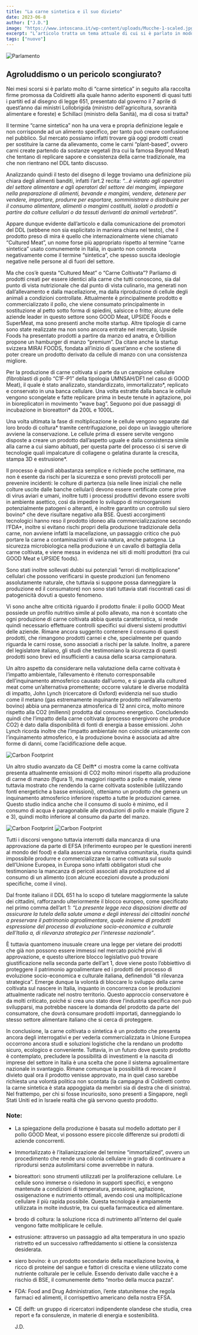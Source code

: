 ```yaml
---
title: "La carne sintetica e il suo divieto"
date: 2023-06-8
author: ["J.D."]
image: "https://www.intoscana.it/wp-content/uploads/Mucche-1-scaled.jpg"
excerpt: "L’articolo tratta un tema attuale di cui si è parlato in modo molto superficiale nel dibattito pubblico italiano, che spesso è anche stato giudicato ideologicamente o addirittura derubricato a questione di poco conto. L’agroalimentare è tuttavia un settore che vale decine di miliardi nel nostro paese ed occorre affrontare le questioni che lo riguardano con serietà, anche quelle che oggi sembrano lontane anni luce ma che domani saranno all’ordine del giorno..."
tags: ["nuovo"]
---
```


![Parlamento](https://www.intoscana.it/wp-content/uploads/Mucche-1-scaled.jpg)
## Agroluddismo o un pericolo scongiurato?

Nei mesi scorsi si è parlato molto di “carne sintetica” in seguito alla raccolta firme promossa da Coldiretti alla quale hanno aderito esponenti di quasi tutti i partiti ed al disegno di legge 651, presentato dal governo il 7 aprile di quest’anno dai ministri Lollobrigida (ministro dell'agricoltura, sovranità alimentare e foreste) e Schillaci (ministro della Sanità), ma di cosa si tratta? 

Il termine “carne sintetica” non ha una vera e propria definizione legale e non corrisponde ad un alimento specifico, per tanto può creare confusione nel pubblico. Sul mercato possiamo infatti trovare già oggi prodotti creati per sostituire la carne da allevamento, come le carni “plant-based”, ovvero carni create partendo da sostanze vegetali (tra cui la famosa Beyond Meat) che tentano di replicare sapore e consistenza della carne tradizionale, ma che non rientrano nel DDL tanto discusso.

Analizzando quindi il testo del disegno di legge troviamo una definizione più chiara degli alimenti banditi, infatti l’art.2 recita: _“...è vietato agli operatori del settore alimentare e agli operatori del settore dei mangimi, impiegare nella preparazione di alimenti, bevande e mangimi, vendere, detenere per vendere, importare, produrre per esportare, somministrare o distribuire per il consumo alimentare, alimenti o mangimi costituiti, isolati o prodotti a partire da colture cellulari o da tessuti derivanti da animali vertebrati”_.

Appare dunque evidente dall’articolo e dalla comunicazione dei promotori del DDL (sebbene non sia esplicitato in maniera chiara nel testo), che il prodotto preso di mira è quello che internazionalmente viene chiamato “Cultured Meat”, un nome forse più appropriato rispetto al termine “carne sintetica” usato comunemente in Italia, in quanto non connota negativamente come il termine “sintetica”, che spesso suscita ideologie negative nelle persone al di fuori del settore.

Ma che cos’è questa “Cultured Meat” o “Carne Coltivata”? Parliamo di prodotti creati per essere identici alla carne che tutti conoscono, sia dal punto di vista nutrizionale che dal punto di vista culinario, ma generati non dall’allevamento e dalla macellazione, ma dalla riproduzione di cellule degli animali a condizioni controllate. Attualmente è principalmente prodotto e commercializzato il pollo, che viene consumato principalmente in sostituzione al petto sotto forma di spiedini, salsicce o fritto; alcune delle aziende leader in questo settore sono GOOD Meat, UPSIDE Foods e SuperMeat, ma sono presenti anche molte startup. Altre tipologie di carne sono state realizzate ma non sono ancora entrate nel mercato, Upside Foods ha presentato prodotti a partire da manzo ed anatra, e Orbillion propone un hamburger di manzo “premium”. Da citare anche la startup svizzera MIRAI FOODS, fondata all’inizio di quest’anno e che sostiene di poter creare un prodotto derivato da cellule di manzo con una consistenza migliore.

Per la produzione di carne coltivata si parte da un campione cellulare (fibroblasti di pollo “C1F-P1” della tipologia UMNSAH/DF1 nel caso di GOOD Meat), il quale è stato analizzato, standardizzato, immortalizzato*, replicato e conservato in una banca cellulare. Una volta estratte dalla banca le cellule vengono scongelate e fatte replicare prima in beute tenute in agitazione, poi in bioreplicatori in movimento “wave bag”. Seguono poi due passaggi di incubazione in bioreattori* da 200L e 1000L.

Una volta ultimata la fase di moltiplicazione le cellule vengono separate dal loro brodo di coltura* tramite centrifugazione, poi dopo un lavaggio ulteriore avviene la conservazione. Le cellule prima di essere servite vengono disposte a creare un prodotto dall’aspetto uguale e dalla consistenza simile alla carne a cui siamo abituati, per questa parte del processo ci si serve di tecnologie quali impalcature di collagene o gelatina durante la crescita, stampa 3D e estrusione*.

Il processo è quindi abbastanza semplice e richiede poche settimane, ma non è esente da rischi per la sicurezza e sono previsti protocolli per prevenire incidenti: le colture di partenza (sia nelle linee iniziali che nelle colture uscite dalle banche cellulari) devono essere certificate come prive di virus aviari e umani, inoltre tutti i processi produttivi devono essere svolti in ambiente asettico, così da impedire lo sviluppo di microorganismi potenzialmente patogeni o alteranti, è inoltre garantito un controllo sul siero bovino* che deve risultare negativo alla BSE. Questi accorgimenti tecnologici hanno reso il prodotto idoneo alla commercializzazione secondo l’FDA*, inoltre si evitano rischi propri della produzione tradizionale della carne, non avviene infatti la macellazione, un passaggio critico che può portare la carne a contaminazioni di varia natura, anche patogena. La sicurezza microbiologica nella produzione è un cavallo di battaglia della carne coltivata, e viene messa in evidenza nei siti di molti produttori (tra cui GOOD Meat e UPSIDE foods).

Sono stati inoltre sollevati dubbi sui potenziali “errori di moltiplicazione” cellulari che possono verificarsi in queste produzioni (un fenomeno assolutamente naturale, che tuttavia si suppone possa danneggiare la produzione ed il consumatore) non sono stati tuttavia stati riscontrati casi di patogenicità dovuti a questo fenomeno.

Vi sono anche altre criticità riguardo il prodotto finale: il pollo GOOD Meat possiede un profilo nutritivo simile al pollo allevato, ma non è scontato che ogni produzione di carne coltivata abbia questa caratteristica, si rende quindi necessario effettuare controlli specifici sui diversi sistemi produttivi delle aziende. Rimane ancora suggerito contenere il consumo di questi prodotti, che rimangono prodotti carnei e che, specialmente per quando riguarda le carni rosse, sono associati a rischi per la salute. Inoltre, a parere del legislatore italiano, gli studi che testimoniano la sicurezza di questi prodotti sono brevi ed insufficienti a causa della scarsa campionatura.

Un altro aspetto da considerare nella valutazione della carne coltivata è l’impatto ambientale, l’allevamento è ritenuto corresponsabile dell’inquinamento atmosferico causato dall’uomo, e si guarda alla cultured meat come un’alternativa promettente; occorre valutare le diverse modalità di impatto, John Lynch (ricercatore di Oxford) evidenzia nel suo studio come il metano (gas estremamente inquinante prodotto nell’allevamento bovino) abbia una permanenza atmosferica di 12 anni circa, molto minore rispetto alla CO2 (millenni) prodotta dal consumo energetico. Concludendo quindi che l’impatto della carne coltivata (processo energivoro che produce CO2) è dato dalla disponibilità di fonti di energia a basse emissioni. John Lynch ricorda inoltre che l’impatto ambientale non coincide unicamente con l’inquinamento atmosferico, e la produzione bovina è associata ad altre forme di danni, come l’acidificazione delle acque. 

![Carbon Footprint](/images/carne-sintetica/carbon-footprint.jpeg)

Un altro studio avanzato da CE Delft* ci mostra come la carne coltivata presenta attualmente emissioni di CO2 molto minori rispetto alla produzione di carne di manzo (figura 1), ma maggiori rispetto a pollo e maiale, viene tuttavia mostrato che rendendo la carne coltivata sostenibile (utilizzando fonti energetiche a basse emissioni), otteniamo un prodotto che genera un inquinamento atmosferico inferiore rispetto a tutte le produzioni carnee. Questo studio indica anche che il consumo di suolo è minimo, ed il consumo di acqua è paragonabile alle produzioni di pollo e maiale (figure 2 e 3), quindi molto inferiore al consumo da parte del manzo.


![Carbon Footprint](/images/carne-sintetica/land-use.jpeg)
![Carbon Footprint](/images/carne-sintetica/water-footprint.jpeg)

Tutti i discorsi vengono tuttavia interrotti dalla mancanza di una approvazione da parte di EFSA (riferimento europeo per le questioni inerenti al mondo del food) e dalla assenza una normativa comunitaria, risulta quindi impossibile produrre e commercializzare la carne coltivata sul suolo dell’Unione Europea, in Europa sono infatti obbligatori studi che testimoniano la mancanza di pericoli associati alla produzione ed al consumo di un alimento (con alcune eccezioni dovute a produzioni specifiche, come il vino).

Dal fronte italiano il DDL 651 ha lo scopo di tutelare maggiormente la salute dei cittadini, rafforzando ulteriormente il blocco europeo, come specificato nel primo comma dell’art 1: _“La presente legge reca disposizioni dirette ad assicurare la tutela della salute umana e degli interessi dei cittadini nonché a preservare il patrimonio agroalimentare, quale insieme di prodotti espressione del processo di evoluzione socio-economica e culturale dell'Italia a, di rilevanza strategica per l'interesse nazionale”_.

È tuttavia quantomeno inusuale creare una legge per vietare dei prodotti che già non possono essere immessi nel mercato poiché privi di approvazione, e questo ulteriore blocco legislativo può trovare giustificazione nella seconda parte dell’art 1, dove viene posto l’obbiettivo di proteggere il patrimonio agroalimentare ed i prodotti del processo di evoluzione socio-economica e culturale italiana, definendoli “di rilevanza strategica”. Emerge dunque la volontà di bloccare lo sviluppo della carne coltivata sul nascere in Italia, inquanto in concorrenza con le produzioni attualmente radicate nel nostro territorio. Questo approccio conservatore è da molti criticato, poiché si crea uno stato dove l’industria specifica non può svilupparsi, ma potrebbe nascere la domanda del prodotto da parte del consumatore, che dovrà consumare prodotti importati, danneggiando lo stesso settore alimentare italiano che si cerca di proteggere.

In conclusione, la carne coltivata o sintetica è un prodotto che presenta ancora degli interrogativi e per vederla commercializzata in Unione Europea occorrono ancora studi e soluzioni logistiche che la rendano un prodotto sicuro, ecologico e conveniente. Tuttavia, in un futuro dove questo prodotto è contemplato, precludere la possibilità di investimenti e la nascita di imprese del settore in Italia è una scelta che pone il sistema agroalimentare nazionale in svantaggio. Rimane comunque la possibilità di revocare il divieto qual ora il prodotto venisse approvato, ma in quel caso sarebbe richiesta una volontà politica non scontata (la campagna di Coldiretti contro la carne sintetica è stata appoggiata da membri sia di destra che di sinistra). Nel frattempo, per chi si fosse incuriosito, sono presenti a Singapore, negli Stati Uniti ed in Israele realtà che già servono questo prodotto.

### Note:
- La spiegazione della produzione è basata sul modello adottato per il pollo GOOD Meat, vi possono essere piccole differenze sui prodotti di aziende concorrenti.
- Immortalizzato è l’italianizzazione del termine “immortalized”, ovvero un procedimento che rende una colonia cellulare in grado di continuare a riprodursi senza autolimitarsi come avverrebbe in natura.
- bioreattori: sono strumenti utilizzati per la proliferazione cellulare. Le cellule sono immerse o risiedono in supporti specifici, e vengono mantenute a condizioni di temperatura, pressione, agitazione, ossigenazione e nutrimento ottimali, avendo così una moltiplicazione cellulare il più rapida possibile. Questa tecnologia è ampiamente utilizzata in molte industrie, tra cui quella farmaceutica ed alimentare.
- brodo di coltura: la soluzione ricca di nutrimento all’interno del quale vengono fatte moltiplicare le cellule.
- estrusione: attraverso un passaggio ad alta temperatura in uno spazio ristretto ed un successivo raffreddamento si ottiene la consistenza desiderata.
- siero bovino: è un prodotto secondario della macellazione bovina, è ricco di proteine del sangue e fattori di crescita e viene utilizzato come nutriente colturale per le cellule. Essendo derivato dalle vacche è a rischio di BSE, il comunemente detto “morbo della mucca pazza”.
- FDA: Food and Drug Administration, l’ente statunitense che regola farmaci ed alimenti, il corrispettivo americano della nostra EFSA.
- CE delft: un gruppo di ricercatori indipendente olandese che studia, crea report e fa consulenze, in materie di energia e sostenibilità.




    J.D.
